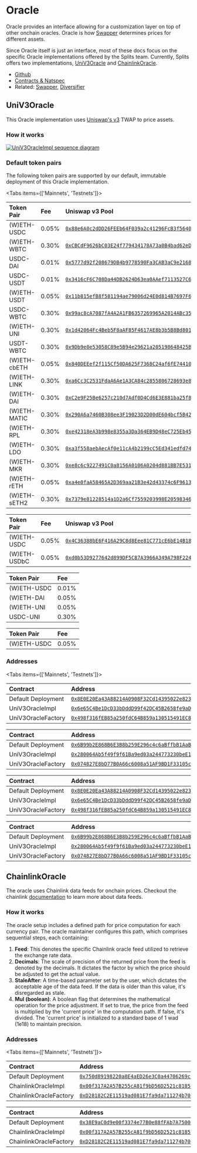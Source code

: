 
# Oracle

Oracle provides an interface allowing for a customization layer on top of other
onchain oracles. Oracle is how [Swapper](/core/swapper) determines prices for
different assets.

Since Oracle itself is just an interface, most of these docs focus on the
specific Oracle implementations offered by the Splits team. Currently, Splits
offers two implementations, [UniV3Oracle](#univ3oracle) and
[ChainlinkOracle](#chainlinkoracle).

- [Github](https://github.com/0xSplits/splits-oracle)
- [Contracts & Natspec](https://github.com/0xSplits/splits-oracle/tree/main/src)
- Related: [Swapper](/core/swapper), [Diversifier](/templates/diversifier)

## UniV3Oracle

This Oracle implementation uses
[Uniswap's v3](https://docs.uniswap.org/concepts/protocol/oracle) TWAP to price
assets.

### How it works

[![UniV3OracleImpl sequence diagram](https://mermaid.ink/svg/pako:eNqNk01PAjEQhv9KU0P2ICTEXT7SAwmLbOLBqDFy2suwO2Bjt13bWZQY_rv7IcICMV7aSfu870wn0y-emBS54J3OV6wZk1qSYHXImEevmKEnmLcEh173-HQBVsJSofN-8fpyZTRFkEm1rXQVpPbCRoyfNDPK2Or6ahiObsb9FpBbmYHdHpjIj4JoeIkJjU3R_unmMDE6bfkN5_NROLpMnTr2g9F40GYhIbkBkkb_Aya0JFvZp4MwiGYXoVO_wPfHs6nXkLtqK5ddpxPrWDt8L1AneCthbSFjrKGmSibYm0yuX7Rc-A8WEoV3Wa4EWyM9FYZwmplCk2twZUzO5hu0W5aDtIeaTuQ_ju4D8oX_aIxygpUdc4WiluYIKCW9syJIJm-NAHXaBOeZevUjBIOmUt7lGdoMZFpOaT1pMa8nMOaiDFNcQVUGL1tTolCQed7qhAuyBXZ5kadA-y5xsQLlylNMJRl730x-_QF234Rk7Ds?type=png)](https://mermaid.live/edit#pako:eNqNk01PAjEQhv9KU0P2ICTEXT7SAwmLbOLBqDFy2suwO2Bjt13bWZQY_rv7IcICMV7aSfu870wn0y-emBS54J3OV6wZk1qSYHXImEevmKEnmLcEh173-HQBVsJSofN-8fpyZTRFkEm1rXQVpPbCRoyfNDPK2Or6ahiObsb9FpBbmYHdHpjIj4JoeIkJjU3R_unmMDE6bfkN5_NROLpMnTr2g9F40GYhIbkBkkb_Aya0JFvZp4MwiGYXoVO_wPfHs6nXkLtqK5ddpxPrWDt8L1AneCthbSFjrKGmSibYm0yuX7Rc-A8WEoV3Wa4EWyM9FYZwmplCk2twZUzO5hu0W5aDtIeaTuQ_ju4D8oX_aIxygpUdc4WiluYIKCW9syJIJm-NAHXaBOeZevUjBIOmUt7lGdoMZFpOaT1pMa8nMOaiDFNcQVUGL1tTolCQed7qhAuyBXZ5kadA-y5xsQLlylNMJRl730x-_QF234Rk7Ds)

### Default token pairs

The following token pairs are supported by our default, immutable deployment of
this Oracle implementation.

<Tabs items={['Mainnets', 'Testnets']}>

<Tab>

<Toggle title="Ethereum – 1" open>

| Token Pair   | Fee   | Uniswap v3 Pool                                                                                                             |
| :----------- | :---- | :-------------------------------------------------------------------------------------------------------------------------- |
| (W)ETH-USDC  | 0.05% | [`0x88e6A0c2dDD26FEEb64F039a2c41296FcB3f5640`](https://info.uniswap.org/#/pools/0x88e6A0c2dDD26FEEb64F039a2c41296FcB3f5640) |
| (W)ETH-WBTC  | 0.30% | [`0xCBCdF9626bC03E24f779434178A73a0B4bad62eD`](https://info.uniswap.org/#/pools/0xCBCdF9626bC03E24f779434178A73a0B4bad62eD) |
| USDC-DAI     | 0.01% | [`0x5777d92f208679DB4b9778590Fa3CAB3aC9e2168`](https://info.uniswap.org/#/pools/0x5777d92f208679DB4b9778590Fa3CAB3aC9e2168) |
| USDC-USDT    | 0.01% | [`0x3416cF6C708Da44DB2624D63ea0AAef7113527C6`](https://info.uniswap.org/#/pools/0x3416cF6C708Da44DB2624D63ea0AAef7113527C6) |
| (W)ETH-USDT  | 0.05% | [`0x11b815efB8f581194ae79006d24E0d814B7697F6`](https://info.uniswap.org/#/pools/0x11b815efB8f581194ae79006d24E0d814B7697F6) |
| USDC-WBTC    | 0.30% | [`0x99ac8cA7087fA4A2A1FB6357269965A2014ABc35`](https://info.uniswap.org/#/pools/0x99ac8cA7087fA4A2A1FB6357269965A2014ABc35) |
| (W)ETH-UNI   | 0.30% | [`0x1d42064Fc4Beb5F8aAF85F4617AE8b3b5B8Bd801`](https://info.uniswap.org/#/pools/0x1d42064Fc4Beb5F8aAF85F4617AE8b3b5B8Bd801) |
| USDT-WBTC    | 0.30% | [`0x9Db9e0e53058C89e5B94e29621a205198648425B`](https://info.uniswap.org/#/pools/0x9Db9e0e53058C89e5B94e29621a205198648425B) |
| (W)ETH-cbETH | 0.05% | [`0x840DEEef2f115Cf50DA625F7368C24af6fE74410`](https://info.uniswap.org/#/pools/0x840DEEef2f115Cf50DA625F7368C24af6fE74410) |
| (W)ETH-LINK  | 0.30% | [`0xa6Cc3C2531FdaA6Ae1A3CA84c2855806728693e8`](https://info.uniswap.org/#/pools/0xa6Cc3C2531FdaA6Ae1A3CA84c2855806728693e8) |
| (W)ETH-DAI   | 0.30% | [`0xC2e9F25Be6257c210d7Adf0D4Cd6E3E881ba25f8`](https://info.uniswap.org/#/pools/0xC2e9F25Be6257c210d7Adf0D4Cd6E3E881ba25f8) |
| (W)ETH-MATIC | 0.30% | [`0x290A6a7460B308ee3F19023D2D00dE604bcf5B42`](https://info.uniswap.org/#/pools/0x290A6a7460B308ee3F19023D2D00dE604bcf5B42) |
| (W)ETH-RPL   | 0.30% | [`0xe42318eA3b998e8355a3Da364EB9D48eC725Eb45`](https://info.uniswap.org/#/pools/0xe42318eA3b998e8355a3Da364EB9D48eC725Eb45) |
| (W)ETH-LDO   | 0.30% | [`0xa3f558aebAecAf0e11cA4b2199cC5Ed341edfd74`](https://info.uniswap.org/#/pools/0xa3f558aebAecAf0e11cA4b2199cC5Ed341edfd74) |
| (W)ETH-MKR   | 0.30% | [`0xe8c6c9227491C0a8156A0106A0204d881BB7E531`](https://info.uniswap.org/#/pools/0xe8c6c9227491C0a8156A0106A0204d881BB7E531) |
| (W)ETH-rETH  | 0.05% | [`0xa4e0faA58465A2D369aa21B3e42d43374c6F9613`](https://info.uniswap.org/#/pools/0xa4e0faA58465A2D369aa21B3e42d43374c6F9613) |
| (W)ETH-sETH2 | 0.30% | [`0x7379e81228514a1D2a6Cf7559203998E20598346`](https://info.uniswap.org/#/pools/0x7379e81228514a1D2a6Cf7559203998E20598346) |

</Toggle>

<Toggle title="Base – 8453" open>

| Token Pair   | Fee   | Uniswap v3 Pool                                                                                                                  |
| :----------- | :---- | :------------------------------------------------------------------------------------------------------------------------------- |
| (W)ETH-USDC  | 0.05% | [`0x4C36388bE6F416A29C8d8Eee81C771cE6bE14B18`](https://info.uniswap.org/#/base/pools/0x4c36388be6f416a29c8d8eee81c771ce6be14b18) |
| (W)ETH-USDbC | 0.05% | [`0xd0b53D9277642d899DF5C87A3966A349A798F224`](https://info.uniswap.org/#/base/pools/0xd0b53d9277642d899df5c87a3966a349a798f224) |

</Toggle>

</Tab>

<Tab>

<Toggle title="Goerli – 5">

| Token Pair  | Fee   |
| :---------- | :---- |
| (W)ETH-USDC | 0.01% |
| (W)ETH-DAI  | 0.05% |
| (W)ETH-UNI  | 0.05% |
| USDC-UNI    | 0.30% |

</Toggle>

<Toggle title="Sepolia – 11155111">

| Token Pair  | Fee   |
| :---------- | :---- |
| (W)ETH-USDC | 0.05% |

</Toggle>

</Tab>

</Tabs>

### Addresses

<Tabs items={['Mainnets', 'Testnets']}>

<Tab>

<Toggle title="Ethereum – 1">

| Contract           | Address                                                                                                                      |
| :----------------- | :--------------------------------------------------------------------------------------------------------------------------- |
| Default Deployment | [`0x8E0E20Ea43A88214A0908F32Cd14395022e823A6`](https://etherscan.io/address/0x8E0E20Ea43A88214A0908F32Cd14395022e823A6#code) |
| UniV3OracleImpl    | [`0x6e65C4Be1DcD33bDddD99f42DC45B2658fe9aD91`](https://etherscan.io/address/0x6e65C4Be1DcD33bDddD99f42DC45B2658fe9aD91#code) |
| UniV3OracleFactory | [`0x498f316fEB85a250fdC64B859a130515491EC888`](https://etherscan.io/address/0x498f316fEB85a250fdC64B859a130515491EC888#code) |

</Toggle>

<Toggle title="Base – 8453">

| Contract           | Address                                                                                                                     |
| :----------------- | :-------------------------------------------------------------------------------------------------------------------------- |
| Default Deployment | [`0x6B99b2E868B6E3B8b259E296c4c6aBffbB1AaB94`](https://basescan.io/address/0x6B99b2E868B6E3B8b259E296c4c6aBffbB1AaB94#code) |
| UniV3OracleImpl    | [`0x280064Ab5f49f9f61Ba9ed03a244773230beE195`](https://basescan.io/address/0x280064Ab5f49f9f61Ba9ed03a244773230beE195#code) |
| UniV3OracleFactory | [`0x074827E8bD77B0A66c6008a51AF9BD1F33105caf`](https://basescan.io/address/0x074827E8bD77B0A66c6008a51AF9BD1F33105caf#code) |

</Toggle>

</Tab>

<Tab>

<Toggle title="Goerli – 5">

| Contract           | Address                                                                                                                             |
| :----------------- | :---------------------------------------------------------------------------------------------------------------------------------- |
| Default Deployment | [`0x8E0E20Ea43A88214A0908F32Cd14395022e823A6`](https://goerli.etherscan.io/address/0x8E0E20Ea43A88214A0908F32Cd14395022e823A6#code) |
| UniV3OracleImpl    | [`0x6e65C4Be1DcD33bDddD99f42DC45B2658fe9aD91`](https://goerli.etherscan.io/address/0x6e65C4Be1DcD33bDddD99f42DC45B2658fe9aD91#code) |
| UniV3OracleFactory | [`0x498f316fEB85a250fdC64B859a130515491EC888`](https://goerli.etherscan.io/address/0x498f316fEB85a250fdC64B859a130515491EC888#code) |

</Toggle>

<Toggle title="Sepolia – 11155111">

| Contract           | Address                                                                                                                              |
| :----------------- | :----------------------------------------------------------------------------------------------------------------------------------- |
| Default Deployment | [`0x6B99b2E868B6E3B8b259E296c4c6aBffbB1AaB94`](https://sepolia.etherscan.io/address/0x6B99b2E868B6E3B8b259E296c4c6aBffbB1AaB94#code) |
| UniV3OracleImpl    | [`0x280064Ab5f49f9f61Ba9ed03a244773230beE195`](https://sepolia.etherscan.io/address/0x280064Ab5f49f9f61Ba9ed03a244773230beE195#code) |
| UniV3OracleFactory | [`0x074827E8bD77B0A66c6008a51AF9BD1F33105caf`](https://sepolia.etherscan.io/address/0x074827E8bD77B0A66c6008a51AF9BD1F33105caf#code) |

</Toggle>

</Tab>

</Tabs>

## ChainlinkOracle

The oracle uses Chainlink data feeds for onchain prices. Checkout the chainlink
[documentation](https://docs.chain.link/data-feeds) to learn more about data
feeds.

### How it works

The oracle setup includes a defined path for price computation for each currency
pair. The oracle maintainer configures this path, which comprises sequential
steps, each containing:

1. **Feed**: This denotes the specific Chainlink oracle feed utilized to
   retrieve the exchange rate data.
2. **Decimals**: The scale of precision of the returned price from the feed is
   denoted by the decimals. It dictates the factor by which the price should be
   adjusted to get the actual value.
3. **StaleAfter**: A time-based parameter set by the user, which dictates the
   acceptable age of the data feed. If the data is older than this value, it's
   disregarded as stale.
4. **Mul (boolean)**: A boolean flag that determines the mathematical operation
   for the price adjustment. If set to true, the price from the feed is
   multiplied by the 'current price' in the computation path. If false, it's
   divided. The 'current price' is initialized to a standard base of 1 wad
   (1e18) to maintain precision.

### Addresses

<Tabs items={['Mainnets', 'Testnets']}>

<Tab>

<Toggle title="Base – 8453">

| Contract               | Address                                                                                                                     |
| :--------------------- | :-------------------------------------------------------------------------------------------------------------------------- |
| Default Deployment     | [`0x750d89198220a8E4aED26e3C0a44706269cc28b7`](https://basescan.io/address/0x750d89198220a8E4aED26e3C0a44706269cc28b7#code) |
| ChainlinkOracleImpl    | [`0x00f317A2A57B255cA81f9bD56D2521c81850e2Eb`](https://basescan.io/address/0x00f317A2A57B255cA81f9bD56D2521c81850e2Eb#code) |
| ChainlinkOracleFactory | [`0xD28182C2E11519ad081E7fa9da711274b7096098`](https://basescan.io/address/0xD28182C2E11519ad081E7fa9da711274b7096098#code) |

</Toggle>

</Tab>

<Tab>

<Toggle title="Sepolia – 11155111">

| Contract               | Address                                                                                                                              |
| :--------------------- | :----------------------------------------------------------------------------------------------------------------------------------- |
| Default Deployment     | [`0x38E9aC0d9e00f3374e77B0e88fFAb7A750045e2d`](https://sepolia.etherscan.io/address/0x38E9aC0d9e00f3374e77B0e88fFAb7A750045e2d#code) |
| ChainlinkOracleImpl    | [`0x00f317A2A57B255cA81f9bD56D2521c81850e2Eb`](https://sepolia.etherscan.io/address/0x00f317A2A57B255cA81f9bD56D2521c81850e2Eb#code) |
| ChainlinkOracleFactory | [`0xD28182C2E11519ad081E7fa9da711274b7096098`](https://sepolia.etherscan.io/address/0xD28182C2E11519ad081E7fa9da711274b7096098#code) |

</Toggle>

</Tab>

</Tabs>

